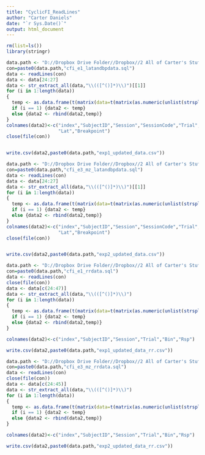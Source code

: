 ---
title: "CyclicFI_ReadLines"
author: "Carter Daniels"
date: "`r Sys.Date()`"
output: html_document
---

```{r}
rm(list=ls())
library(stringr)

```


```{r}
data.path <- "D://Dropbox Drive Folder//Dropbox//2 All of Carter's Stuff//Carter Local//PostDoc_SQL_DBs//"
con=paste0(data.path,"cfi_e1_latandbpdata.sql")
data <- readLines(con)
data <- data[24:27]
data <- str_extract_all(data,"\\(([^()]*)\\)")[[1]]
for (i in 1:length(data))
{
  temp <- as.data.frame(t(matrix(data=t(matrix(as.numeric(unlist(strsplit(gsub("[()]","",data[[i]]),","))))),nrow=9)))
  if (i == 1) {data2 <- temp}
  else {data2 <- rbind(data2,temp)}
}
colnames(data2)<-c("index","SubjectID","Session","SessionCode","Trial","ProgFI","ObtFI",
                   "Lat","Breakpoint")
close(file(con))


write.csv(data2,paste0(data.path,"exp1_updated_data.csv"))
```

```{r}
data.path <- "D://Dropbox Drive Folder//Dropbox//2 All of Carter's Stuff//Carter Local//PostDoc_SQL_DBs//"
con=paste0(data.path,"cfi_e3_mz_latandbpdata.sql")
data <- readLines(con)
data <- data[24:27]
data <- str_extract_all(data,"\\(([^()]*)\\)")[[1]]
for (i in 1:length(data))
{
  temp <- as.data.frame(t(matrix(data=t(matrix(as.numeric(unlist(strsplit(gsub("[()]","",data[[i]]),","))))),nrow=9)))
  if (i == 1) {data2 <- temp}
  else {data2 <- rbind(data2,temp)}
}
colnames(data2)<-c("index","SubjectID","Session","SessionCode","Trial","ProgFI","ObtFI",
                   "Lat","Breakpoint")
close(file(con))


write.csv(data2,paste0(data.path,"exp2_updated_data.csv"))
```


```{r}
data.path <- "D://Dropbox Drive Folder//Dropbox//2 All of Carter's Stuff//Carter Local//PostDoc_SQL_DBs//"
con=paste0(data.path,"cfi_e1_rrdata.sql")
data <- readLines(con)
close(file(con))
data <- data[c(24:47)]
data <- str_extract_all(data,"\\(([^()]*)\\)")
for (i in 1:length(data))
{
  temp <- as.data.frame(t(matrix(data=t(matrix(as.numeric(unlist(strsplit(gsub("[()]","",data[[i]]),","))))),nrow=6)))
  if (i == 1) {data2 <- temp}
  else {data2 <- rbind(data2,temp)}
}

colnames(data2)<-c("index","SubjectID","Session","Trial","Bin","Rsp")

write.csv(data2,paste0(data.path,"exp1_updated_data_rr.csv"))
```

```{r}
data.path <- "D://Dropbox Drive Folder//Dropbox//2 All of Carter's Stuff//Carter Local//PostDoc_SQL_DBs//"
con=paste0(data.path,"cfi_e3_mz_rrdata.sql")
data <- readLines(con)
close(file(con))
data <- data[c(24:45)]
data <- str_extract_all(data,"\\(([^()]*)\\)")
for (i in 1:length(data))
{
  temp <- as.data.frame(t(matrix(data=t(matrix(as.numeric(unlist(strsplit(gsub("[()]","",data[[i]]),","))))),nrow=6)))
  if (i == 1) {data2 <- temp}
  else {data2 <- rbind(data2,temp)}
}

colnames(data2)<-c("index","SubjectID","Session","Trial","Bin","Rsp")

write.csv(data2,paste0(data.path,"exp2_updated_data_rr.csv"))
```
